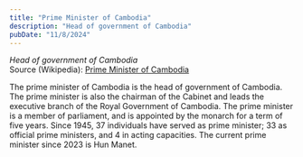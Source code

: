 ```yaml
---
title: "Prime Minister of Cambodia"
description: "Head of government of Cambodia"
pubDate: "11/8/2024"
---
```


*Head of government of Cambodia*  
Source (Wikipedia): [Prime Minister of Cambodia][1]

The prime minister of Cambodia is the head of government of Cambodia. The prime minister is also the chairman of the Cabinet and leads the executive branch of the Royal Government of Cambodia. The prime minister is a member of parliament, and is appointed by the monarch for a term of five years. Since 1945, 37 individuals have served as prime minister; 33 as official prime ministers, and 4 in acting capacities. The current prime minister since 2023 is Hun Manet.

[1]: https://en.wikipedia.org/wiki/Prime_Minister_of_Cambodia
